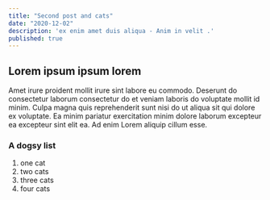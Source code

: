 ```yaml
---
title: "Second post and cats"
date: "2020-12-02"
description: 'ex enim amet duis aliqua - Anim in velit .'
published: true
---
```


## Lorem ipsum ipsum lorem

Amet irure proident mollit irure sint labore eu commodo.
Deserunt do consectetur laborum consectetur do et veniam laboris do voluptate mollit id minim. Culpa magna quis reprehenderit sunt nisi do ut aliqua sit qui dolore ex voluptate. Ea minim pariatur exercitation minim dolore laborum excepteur ea excepteur sint elit ea. Ad enim Lorem aliquip cillum esse.

### A dogsy list

1.  one cat
2.  two cats
3.  three cats
4.  four cats
